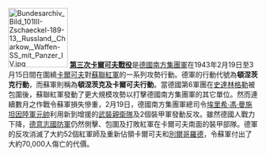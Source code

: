 [[File:Bundesarchiv_Bild_101III-Zschaeckel-189-13,_Russland,_Charkow,_Waffen-SS_mit_Panzer_IV.jpg|120px]]
'''[[第三次哈爾科夫戰役|第三次卡爾可夫戰役]]'''是[[德國南方集團軍|德國南方集團軍]]在1943年2月19日至3月15日間在圍繞[[卡爾可夫|卡爾可夫]]對[[蘇聯紅軍|蘇聯紅軍]]的一系列攻勢行動。德軍的行動代號為'''頓涅茨克行動'''，而蘇軍則稱為'''頓涅茨克及卡爾可夫行動'''。當德國第6軍團在[[史達林格勒戰役|史達林格勒]]被包圍後，蘇聯紅軍發動了更大規模攻勢以打擊德國南方集團軍的其它單位。然而連續數月之作戰令蘇軍損失慘重，2月19日，德國南方集團軍總司令[[埃里希·馮·曼施坦因|埃里希·馮·曼施坦因]][[陸軍元帥|陸軍元帥]]利用新到增援的[[武裝親衛隊|武裝親衛隊]]及2個裝甲軍發動反攻。雖然德國人戰力下降，[[德意志國防軍|德意志國防軍]]仍然側擊、包圍及打敗紅軍在卡爾可夫南面的裝甲部隊。德軍的反攻消滅了大約52個紅軍師及重新佔領卡爾可夫和[[別爾哥羅德|別爾哥羅德]]，令蘇軍付出了大約70,000人傷亡的代價。